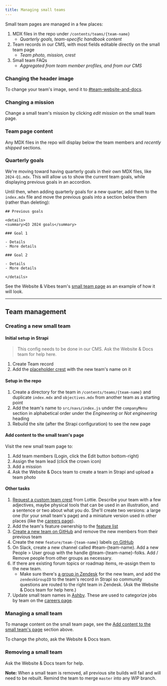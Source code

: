 ```yaml
---
title: Managing small teams
---
```


Small team pages are managed in a few places:

1. MDX files in the repo under `/contents/teams/{team-name}`
   - _Quarterly goals, team-specific handbook content_
2. Team records in our CMS, with most fields editable directly on the small team page
   - _Team photo, mission, crest_
3. Small team FAQs
   - _Aggregated from team member profiles, and from our CMS_

### Changing the header image

To change your team's image, send it to [#team-website-and-docs](https://posthog.slack.com/archives/C01V9AT7DK4).

### Changing a mission

Change a small team's mission by clicking _edit mission_ on the small team page.

### Team page content

Any MDX files in the repo will display below the team members and _recently shipped_ sections.

### Quarterly goals

We're moving toward having quarterly goals in their own MDX files, like `2024-Q1.mdx`. This will allow us to show the current team goals, while displaying previous goals in an accordion.

Until then, when adding quarterly goals for a new quarter, add them to the `index.mdx` file and move the previous goals into a section below them (rather than deleting):

```
## Previous goals

<details>
<summary>Q3 2024 goals</summary>

### Goal 1

- Details
- More details

### Goal 2

- Details
- More details

</details>
```

See the Website & Vibes team's [small team page](/teams/website-vibes) as an example of how it will look.

--- 

## Team management

### Creating a new small team

#### Initial setup in Strapi

> This config needs to be done in our CMS. Ask the Website & Docs team for help here.

1. Create Team record
2. Add the [placeholder crest](https://www.figma.com/design/QCYxjm4wVVVvs6UA27xRmz/Website-art?node-id=2043-2&t=aO62tCO12PoIZMt9-1) with the new team's name on it

#### Setup in the repo

1. Create a directory for the team in `/contents/teams/{team-name}` and duplicate `index.mdx` and `objectives.mdx` from another team as a starting point
2. Add the team's name to `src/navs/index.js` under the `companyMenu` section in alphabetical order under the _Engineering_ or _Not engineering_ heading
3. Rebuild the site (after the Strapi configuration) to see the new page

#### Add content to the small team's page

Visit the new small team page to:

1. Add team members (Login, click the Edit button bottom-right)
1. Assign the team lead (click the crown icon)
1. Add a mission
1. Ask the Website & Docs team to create a team in Strapi and upload a team photo

#### Other tasks

1. [Request a custom team crest](https://github.com/PostHog/posthog.com/issues/new?assignees=&labels=&projects=&template=art-request-template.md&title=Art+request+-+%7Btitle%7D) from Lottie. Describe your team with a few adjectives, maybe physical tools that can be used in an illustration, and a sentence or two about what you do. She'll create two versions: a large one (for your small team's page) and a miniature version used in other places (like the [careers page](/careers)).
3. Add the team's feature ownership to the [feature list](/handbook/engineering/feature-ownership)
4. [Create a new team on GitHub](https://github.com/orgs/PostHog/teams) and remove the new members from their previous team
5. Create the new `feature/team-{team-name}` labels [on GitHub](https://github.com/PostHog/posthog/labels)
6. On Slack, create a new channel called #team-{team-name}. Add a new People > User group with the handle @team-{team-name}-folks. Add / Remove people from other groups as necessary.
7. If there are existing forum topics or roadmap items, re-assign them to the new team.
    - Make sure there's [a group in Zendesk](https://posthoghelp.zendesk.com/admin/people/team/groups) for the new team, and add the `zendeskGroupID` to the team's record in Strapi so community questions are routed to the right team in Zendesk. (Ask the Website & Docs team for help here.)
8. Update small team names in [Ashby](https://app.ashbyhq.com/admin/organizational-settings/custom-fields/job/6897f288-b46e-4d51-9bd9-aeb20ad8e62f). These are used to categorize jobs by team on the [careers page](/careers).

### Managing a small team

To manage content on the small team page, see the [Add content to the small team's page](#add-content-to-the-small-teams-page) section above.

To change the photo, ask the Website & Docs team.

### Removing a small team

Ask the Website & Docs team for help.

**Note:** When a small team is removed, all previous site builds will fail and will need to be rebuilt. Remind the team to merge `master` into any WIP branch.
